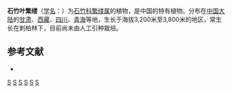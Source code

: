 {{Speciesbox
| taxon = Stellaria(植物) dianthifolia
| binomial_authority = Williams
}}

'''石竹叶繁缕'''（[[学名|学名]]：{{lang|la|''Stellaria dianthifolia''}}）为[[石竹科|石竹科]][[繁缕属|繁缕属]]的植物，是中国的特有植物。分布在[[中国大陆|中国大陆]]的[[甘肃|甘肃]]、[[西藏|西藏]]、[[四川|四川]]、[[青海|青海]]等地，生长于海拔3,200米至3,800米的地区，常生长在刺柏林下，目前尚未由人工引种栽培。

== 参考文献 ==
<div class="references-small">
* {{cite web| url =http://www.bioinfo.cn/db05/KmzwSpecies.php?action=view&id=1992| title =石竹叶繁缕| work =《中国高等植物数据库全库》| publisher =中国科学院微生物研究所| author =昆明植物研究所| accessdate =2009-02-22| deadurl =yes| archiveurl =https://web.archive.org/web/20160305073604/http://www.bioinfo.cn/db05/KmzwSpecies.php?action=view&id=1992| archivedate =2016-03-05}}
</div>

{{Taxonbar}}
[[Category:繁缕属|S]]
[[Category:中国特有植物|S]]
[[Category:四川植物|S]]
[[Category:甘肃植物|S]]
[[Category:西藏植物|S]]
[[Category:青海植物|S]]